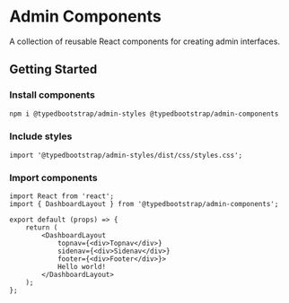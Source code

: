 
<Meta title="Home/Installation" />

# Admin Components

A collection of reusable React components for creating admin interfaces.

## Getting Started

### Install components

```bash
npm i @typedbootstrap/admin-styles @typedbootstrap/admin-components
```
### Include styles

```tsx
import '@typedbootstrap/admin-styles/dist/css/styles.css';
```

### Import components

```tsx
import React from 'react';
import { DashboardLayout } from '@typedbootstrap/admin-components';

export default (props) => {
    return ( 
        <DashboardLayout
            topnav={<div>Topnav</div>}
            sidenav={<div>Sidenav</div>}
            footer={<div>Footer</div>}>
            Hello world!
        </DashboardLayout>
    );
};
```

